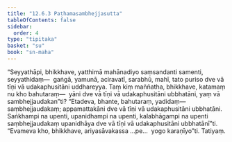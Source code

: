 ```yaml
---
title: "12.6.3 Paṭhamasambhejjasutta"
tableOfContents: false
sidebar:
  order: 4
type: "tipitaka"
basket: "su"
book: "sn-maha"
---
```



<DynamicBreadcrumb />

<Division number="1123" book="sn-maha" bookNo="14" page="401">

<Paragraph number="2413" book="sn-maha">
“Seyyathāpi, bhikkhave, yatthimā mahānadiyo saṃsandanti samenti, seyyathidaṃ—  gaṅgā, yamunā, aciravatī, sarabhū, mahī, tato puriso dve vā tīṇi vā udakaphusitāni uddhareyya. Taṃ kiṃ maññatha, bhikkhave, katamaṃ nu kho bahutaraṃ—  yāni dve vā tīṇi vā udakaphusitāni ubbhatāni, yaṃ vā sambhejjaudakan”ti? “Etadeva, bhante, bahutaraṃ, yadidaṃ—  saṃbhejjaudakaṃ; appamattakāni dve vā tīṇi vā udakaphusitāni ubbhatāni. Saṅkhampi na upenti, upanidhampi na upenti, kalabhāgampi na upenti saṃbhejjaudakaṃ upanidhāya dve vā tīṇi vā udakaphusitāni ubbhatānī”ti. “Evameva kho, bhikkhave, ariyasāvakassa …pe…  yogo karaṇīyo”ti.

</Paragraph>
</Division>

<Paragraph number="2414" type="center" book="sn-maha">
Tatiyaṃ.
</Paragraph>